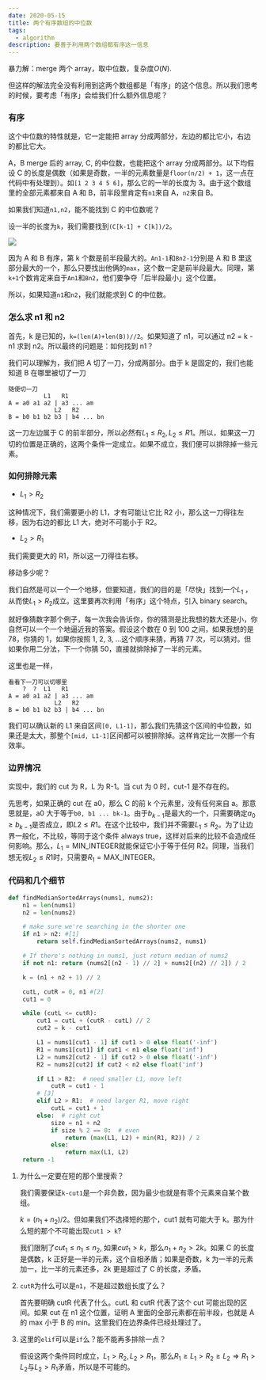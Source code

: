 ```yaml
---
date: 2020-05-15
title: 两个有序数组的中位数
tags:
  - algorithm
description: 要善于利用两个数组都有序这一信息
---
```


暴力解：merge 两个 array，取中位数，复杂度$O(N)$.

但这样的解法完全没有利用到这两个数组都是「有序」的这个信息。所以我们思考的时候，要考虑「有序」会给我们什么额外信息呢？

### 有序

这个中位数的特性就是，它一定能把 array 分成两部分，左边的都比它小，右边的都比它大。

A，B merge 后的 array, C, 的中位数，也能把这个 array 分成两部分。以下均假设 C 的长度是偶数（如果是奇数，一半的元素数量是`floor(n/2) + 1`，这一点在代码中有处理到）。如`[1 2 3 4 5 6]`，那么它的一半的长度为 3。由于这个数组里的全部元素都来自 A 和 B，前半段里肯定有`n1`来自 A，`n2`来自 B。

如果我们知道`n1,n2`，能不能找到 C 的中位数呢？

设一半的长度为`k`，我们需要找到`(C[k-1] + C[k])/2`。

![](https://cdn.jsdelivr.net/gh/Deerhound579/image-hosting/img/image-20200326121221667.png)

因为 A 和 B 有序，第 k 个数是前半段最大的。`An1-1`和`Bn2-1`分别是 A 和 B 里这部分最大的一个，那么只要找出他俩的`max`，这个数一定是前半段最大。同理，第`k+1`个数肯定来自于`An1`和`Bn2`，他们要争夺「后半段最小」这个位置。

所以，如果知道`n1`和`n2`，我们就能求到 C 的中位数。

### 怎么求 n1 和 n2

首先，k 是已知的，`k=(len(A)+len(B))//2`。如果知道了 n1，可以通过 n2 = k - n1 求到 n2。所以最终的问题是：如何找到 n1？

我们可以理解为，我们把 A 切了一刀，分成两部分。由于 k 是固定的，我们也能知道 B 在哪里被切了一刀

```
随便切一刀
	      L1   R1
A = a0 a1 a2 | a3 ... am
			 L2   R2
B = b0 b1 b2 b3 | b4 ... bn
```

这一刀左边属于 C 的前半部分，所以必然有$L_1\leq R_2, L_2 \leq R1$。所以，如果这一刀切的位置是正确的，这两个条件一定成立。如果不成立，我们便可以排除掉一些元素。

### 如何排除元素

- $L_1 > R_2$

这种情况下，我们需要更小的 L1，才有可能让它比 R2 小，那么这一刀得往左移，因为右边的都比 L1 大，绝对不可能小于 R2。

- $L_2 > R_1$

我们需要更大的 R1，所以这一刀得往右移。

移动多少呢？

我们自然是可以一个一个地移，但要知道，我们的目的是「尽快」找到一个$L_1$ ，从而使$L_1> R_2$成立。这里要再次利用「有序」这个特点，引入 binary search。

就好像猜数字那个例子，每一次我会告诉你，你的猜测是比我想的数大还是小，你自然可以一个一个地逼近我的答案。假设这个数在 0 到 100 之间，如果我想的是 78，你猜的 1，如果你按照 1, 2, 3, ...这个顺序来猜，再猜 77 次，可以猜对。但如果你用二分法，下一个你猜 50，直接就排除掉了一半的元素。

这里也是一样，

```
看看下一刀可以切哪里
	?  ?  L1   R1
A = a0 a1 a2 | a3 ... am
			 L2   R2
B = b0 b1 b2 b3 | b4 ... bn
```

我们可以确认新的 L1 来自区间`[0, L1-1]`，那么我们先猜这个区间的中位数，如果还是太大，那整个`[mid, L1-1]`区间都可以被排除掉。这样肯定比一次挪一个有效率。

### 边界情况

实现中，我们的 cut 为 R，L 为 R-1。当 cut 为 0 时，cut-1 是不存在的。

先思考，如果正确的 cut 在 a0，那么 C 的前 k 个元素里，没有任何来自 a。那意思就是，a0 大于等于`b0, b1 ... bk-1`。由于$b_{k-1}$是最大的一个，只需要确定$a_0 \geq b_{k-1}$是否成立，即$L2\leq R1$。在这个比较中，我们并不需要$L_1 \leq R_2$。为了让边界一般化，不比较，等同于这个条件 always true，这样对后来的比较不会造成任何影响。那么，$L_1 = \text{MIN\_INTEGER}$就能保证它小于等于任何 R2。同理，当我们想无视$L_2 \leq R1$时，只需要$R_1 = \text{MAX\_INTEGER}$。

### 代码和几个细节

```python
def findMedianSortedArrays(nums1, nums2):
    n1 = len(nums1)
    n2 = len(nums2)

    # make sure we're searching in the shorter one
    if n1 > n2: #[1]
        return self.findMedianSortedArrays(nums2, nums1)

    # If there's nothing in nums1, just return median of nums2
    if not n1: return (nums2[(n2 - 1) // 2] + nums2[(n2) // 2]) / 2

    k = (n1 + n2 + 1) // 2

    cutL, cutR = 0, n1 #[2]
    cut1 = 0

    while (cutL <= cutR):
        cut1 = cutL + (cutR - cutL) // 2
        cut2 = k - cut1

        L1 = nums1[cut1 - 1] if cut1 > 0 else float('-inf')
        R1 = nums1[cut1] if cut1 < n1 else float('inf')
        L2 = nums2[cut2 - 1] if cut2 > 0 else float('-inf')
        R2 = nums2[cut2] if cut2 < n2 else float('inf')

        if L1 > R2:  # need smaller L1, move left
            cutR = cut1 - 1
        # [3]
        elif L2 > R1:  # need larger R1, move right
            cutL = cut1 + 1
        else:  # right cut
            size = n1 + n2
            if size % 2 == 0:  # even
                return (max(L1, L2) + min(R1, R2)) / 2
            else:
                return max(L1, L2)
    return -1
```

1. 为什么一定要在短的那个里搜索？

   我们需要保证`k-cut1`是一个非负数，因为最少也就是有零个元素来自某个数组。

   $k = (n_1 + n_2) / 2$。但如果我们不选择短的那个，cut1 就有可能大于 k。那为什么短的那个不可能出现`cut1 > k`?

   我们限制了$cut_1 \leq n_1 \leq n_2$, 如果$cut_1 > k$，那么$n_1 + n_2 \gt 2k$。如果 C 的长度是偶数，k 正好是一半的元素，这个自相矛盾；如果是奇数，k 为一半的元素加一，比一半的元素还多，2k 更是超过了 C 的长度，矛盾。

2. `cutR`为什么可以是`n1`，不是超过数组长度了么？

   首先要明确 cutR 代表了什么。cutL 和 cutR 代表了这个 cut 可能出现的区间。如果 cut 在 n1 这个位置，证明 A 里面的全部元素都在前半段，也就是 A 的 max 小于 B 的 min。这里我们在边界条件已经处理过了。

3. 这里的`elif`可以是`if`么？能不能再多排除一点？

   假设这两个条件同时成立，$L_1\gt R_2, L_2 \gt R_1$，那么$R_1 \geq L_1 \gt R_2 \geq L_2 \Rightarrow R_1 \gt L_2$与$L_2 \gt R_1$矛盾，所以是不可能的。
